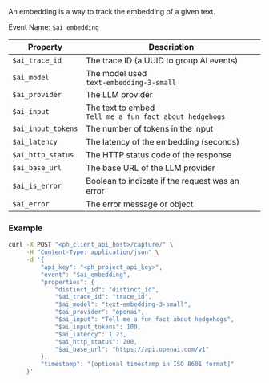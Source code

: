 An embedding is a way to track the embedding of a given text.

Event Name: `$ai_embedding`  

| Property | Description |
|----------|-------------|
| `$ai_trace_id` | The trace ID (a UUID to group AI events) |
| `$ai_model` | The model used <br/>`text-embedding-3-small` |
| `$ai_provider` | The LLM provider |
| `$ai_input` | The text to embed <br/>`Tell me a fun fact about hedgehogs` |
| `$ai_input_tokens` | The number of tokens in the input |
| `$ai_latency` | The latency of the embedding (seconds) |
| `$ai_http_status` | The HTTP status code of the response |
| `$ai_base_url` | The base URL of the LLM provider |
| `$ai_is_error` | Boolean to indicate if the request was an error |
| `$ai_error` | The error message or object | 

### Example
```bash
curl -X POST "<ph_client_api_host>/capture/" \
     -H "Content-Type: application/json" \
     -d '{
         "api_key": "<ph_project_api_key>",
         "event": "$ai_embedding",
         "properties": {
             "distinct_id": "distinct_id",
             "$ai_trace_id": "trace_id",
             "$ai_model": "text-embedding-3-small",
             "$ai_provider": "openai",
             "$ai_input": "Tell me a fun fact about hedgehogs",
             "$ai_input_tokens": 100,
             "$ai_latency": 1.23,
             "$ai_http_status": 200,
             "$ai_base_url": "https://api.openai.com/v1"
         },
         "timestamp": "[optional timestamp in ISO 8601 format]"
     }'

```